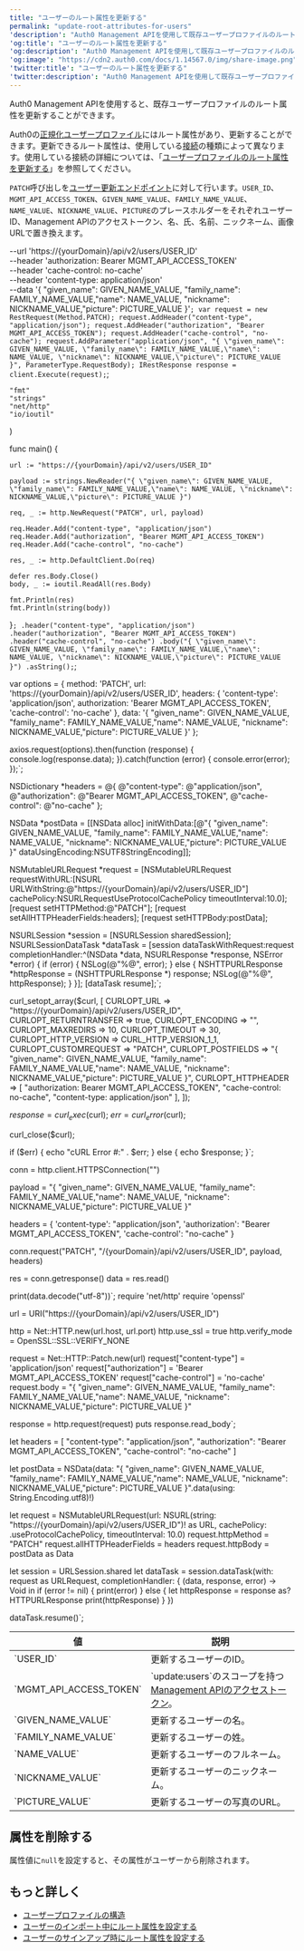 ```yaml
---
title: "ユーザーのルート属性を更新する"
permalink: "update-root-attributes-for-users"
'description': "Auth0 Management APIを使用して既存ユーザープロファイルのルート属性を更新する方法について説明します。"
'og:title': "ユーザーのルート属性を更新する"
'og:description': "Auth0 Management APIを使用して既存ユーザープロファイルのルート属性を更新する方法について説明します。"
'og:image': "https://cdn2.auth0.com/docs/1.14567.0/img/share-image.png"
'twitter:title': "ユーザーのルート属性を更新する"
'twitter:description': "Auth0 Management APIを使用して既存ユーザープロファイルのルート属性を更新する方法について説明します。"
---
```



Auth0 <Tooltip data-tooltip-id="react-containers-DefinitionTooltip-0" href="/docs/ja-jp/glossary?term=management-api" tip="Management API: 顧客が管理タスクを実行できるようにするための製品。" cta="用語集の表示">Management API</Tooltip>を使用すると、既存ユーザープロファイルのルート属性を更新することができます。

Auth0の[正規化ユーザープロファイル](/docs/ja-jp/manage-users/user-accounts/user-profiles/user-profile-structure)にはルート属性があり、更新することができます。更新できるルート属性は、使用している[接続](/docs/ja-jp/identityproviders)の種類によって異なります。使用している接続の詳細については、「[ユーザープロファイルのルート属性を更新する](/docs/ja-jp/manage-users/user-accounts/user-profiles/root-attributes/update-root-attributes-for-users)」を参照してください。

`PATCH`呼び出しを[ユーザー更新エンドポイント](/docs/ja-jp/api/management/v2#!/Users/patch_users_by_id)に対して行います。`USER_ID`、`MGMT_API_ACCESS_TOKEN`、`GIVEN_NAME_VALUE`、`FAMILY_NAME_VALUE`、`NAME_VALUE`、`NICKNAME_VALUE`、`PICTURE`のプレースホルダーをそれぞれユーザーID、Management APIのアクセストークン、名、氏、名前、ニックネーム、画像URLで置き換えます。

  --url 'https://{yourDomain}/api/v2/users/USER_ID' \
  --header 'authorization: Bearer MGMT_API_ACCESS_TOKEN' \
  --header 'cache-control: no-cache' \
  --header 'content-type: application/json' \
  --data '{ "given_name": GIVEN_NAME_VALUE, "family_name": FAMILY_NAME_VALUE,"name": NAME_VALUE, "nickname": NICKNAME_VALUE,"picture": PICTURE_VALUE }'`;
var request = new RestRequest(Method.PATCH);
request.AddHeader("content-type", "application/json");
request.AddHeader("authorization", "Bearer MGMT_API_ACCESS_TOKEN");
request.AddHeader("cache-control", "no-cache");
request.AddParameter("application/json", "{ \"given_name\": GIVEN_NAME_VALUE, \"family_name\": FAMILY_NAME_VALUE,\"name\": NAME_VALUE, \"nickname\": NICKNAME_VALUE,\"picture\": PICTURE_VALUE }", ParameterType.RequestBody);
IRestResponse response = client.Execute(request);`;

	"fmt"
	"strings"
	"net/http"
	"io/ioutil"
)

func main() {

	url := "https://{yourDomain}/api/v2/users/USER_ID"

	payload := strings.NewReader("{ \"given_name\": GIVEN_NAME_VALUE, \"family_name\": FAMILY_NAME_VALUE,\"name\": NAME_VALUE, \"nickname\": NICKNAME_VALUE,\"picture\": PICTURE_VALUE }")

	req, _ := http.NewRequest("PATCH", url, payload)

	req.Header.Add("content-type", "application/json")
	req.Header.Add("authorization", "Bearer MGMT_API_ACCESS_TOKEN")
	req.Header.Add("cache-control", "no-cache")

	res, _ := http.DefaultClient.Do(req)

	defer res.Body.Close()
	body, _ := ioutil.ReadAll(res.Body)

	fmt.Println(res)
	fmt.Println(string(body))

}`;
  .header("content-type", "application/json")
  .header("authorization", "Bearer MGMT_API_ACCESS_TOKEN")
  .header("cache-control", "no-cache")
  .body("{ \"given_name\": GIVEN_NAME_VALUE, \"family_name\": FAMILY_NAME_VALUE,\"name\": NAME_VALUE, \"nickname\": NICKNAME_VALUE,\"picture\": PICTURE_VALUE }")
  .asString();`;

var options = {
  method: 'PATCH',
  url: 'https://{yourDomain}/api/v2/users/USER_ID',
  headers: {
    'content-type': 'application/json',
    authorization: 'Bearer MGMT_API_ACCESS_TOKEN',
    'cache-control': 'no-cache'
  },
  data: '{ "given_name": GIVEN_NAME_VALUE, "family_name": FAMILY_NAME_VALUE,"name": NAME_VALUE, "nickname": NICKNAME_VALUE,"picture": PICTURE_VALUE }'
};

axios.request(options).then(function (response) {
  console.log(response.data);
}).catch(function (error) {
  console.error(error);
});`;

NSDictionary *headers = @{ @"content-type": @"application/json",
                           @"authorization": @"Bearer MGMT_API_ACCESS_TOKEN",
                           @"cache-control": @"no-cache" };

NSData *postData = [[NSData alloc] initWithData:[@"{ "given_name": GIVEN_NAME_VALUE, "family_name": FAMILY_NAME_VALUE,"name": NAME_VALUE, "nickname": NICKNAME_VALUE,"picture": PICTURE_VALUE }" dataUsingEncoding:NSUTF8StringEncoding]];

NSMutableURLRequest *request = [NSMutableURLRequest requestWithURL:[NSURL URLWithString:@"https://{yourDomain}/api/v2/users/USER_ID"]
                                                       cachePolicy:NSURLRequestUseProtocolCachePolicy
                                                   timeoutInterval:10.0];
[request setHTTPMethod:@"PATCH"];
[request setAllHTTPHeaderFields:headers];
[request setHTTPBody:postData];

NSURLSession *session = [NSURLSession sharedSession];
NSURLSessionDataTask *dataTask = [session dataTaskWithRequest:request
                                            completionHandler:^(NSData *data, NSURLResponse *response, NSError *error) {
                                                if (error) {
                                                    NSLog(@"%@", error);
                                                } else {
                                                    NSHTTPURLResponse *httpResponse = (NSHTTPURLResponse *) response;
                                                    NSLog(@"%@", httpResponse);
                                                }
                                            }];
[dataTask resume];`;

curl_setopt_array($curl, [
  CURLOPT_URL => "https://{yourDomain}/api/v2/users/USER_ID",
  CURLOPT_RETURNTRANSFER => true,
  CURLOPT_ENCODING => "",
  CURLOPT_MAXREDIRS => 10,
  CURLOPT_TIMEOUT => 30,
  CURLOPT_HTTP_VERSION => CURL_HTTP_VERSION_1_1,
  CURLOPT_CUSTOMREQUEST => "PATCH",
  CURLOPT_POSTFIELDS => "{ \"given_name\": GIVEN_NAME_VALUE, \"family_name\": FAMILY_NAME_VALUE,\"name\": NAME_VALUE, \"nickname\": NICKNAME_VALUE,\"picture\": PICTURE_VALUE }",
  CURLOPT_HTTPHEADER => [
    "authorization: Bearer MGMT_API_ACCESS_TOKEN",
    "cache-control: no-cache",
    "content-type: application/json"
  ],
]);

$response = curl_exec($curl);
$err = curl_error($curl);

curl_close($curl);

if ($err) {
  echo "cURL Error #:" . $err;
} else {
  echo $response;
}`;

conn = http.client.HTTPSConnection("")

payload = "{ \"given_name\": GIVEN_NAME_VALUE, \"family_name\": FAMILY_NAME_VALUE,\"name\": NAME_VALUE, \"nickname\": NICKNAME_VALUE,\"picture\": PICTURE_VALUE }"

headers = {
    'content-type': "application/json",
    'authorization': "Bearer MGMT_API_ACCESS_TOKEN",
    'cache-control': "no-cache"
    }

conn.request("PATCH", "/{yourDomain}/api/v2/users/USER_ID", payload, headers)

res = conn.getresponse()
data = res.read()

print(data.decode("utf-8"))`;
require 'net/http'
require 'openssl'

url = URI("https://{yourDomain}/api/v2/users/USER_ID")

http = Net::HTTP.new(url.host, url.port)
http.use_ssl = true
http.verify_mode = OpenSSL::SSL::VERIFY_NONE

request = Net::HTTP::Patch.new(url)
request["content-type"] = 'application/json'
request["authorization"] = 'Bearer MGMT_API_ACCESS_TOKEN'
request["cache-control"] = 'no-cache'
request.body = "{ \"given_name\": GIVEN_NAME_VALUE, \"family_name\": FAMILY_NAME_VALUE,\"name\": NAME_VALUE, \"nickname\": NICKNAME_VALUE,\"picture\": PICTURE_VALUE }"

response = http.request(request)
puts response.read_body`;

let headers = [
  "content-type": "application/json",
  "authorization": "Bearer MGMT_API_ACCESS_TOKEN",
  "cache-control": "no-cache"
]

let postData = NSData(data: "{ "given_name": GIVEN_NAME_VALUE, "family_name": FAMILY_NAME_VALUE,"name": NAME_VALUE, "nickname": NICKNAME_VALUE,"picture": PICTURE_VALUE }".data(using: String.Encoding.utf8)!)

let request = NSMutableURLRequest(url: NSURL(string: "https://{yourDomain}/api/v2/users/USER_ID")! as URL,
                                        cachePolicy: .useProtocolCachePolicy,
                                    timeoutInterval: 10.0)
request.httpMethod = "PATCH"
request.allHTTPHeaderFields = headers
request.httpBody = postData as Data

let session = URLSession.shared
let dataTask = session.dataTask(with: request as URLRequest, completionHandler: { (data, response, error) -> Void in
  if (error != nil) {
    print(error)
  } else {
    let httpResponse = response as? HTTPURLResponse
    print(httpResponse)
  }
})

dataTask.resume()`;

<CodeGroup>
<AuthCodeBlock children={codeExample1} language="bash" filename="cURL" />
<AuthCodeBlock children={codeExample2} language="csharp" filename="C#" />
<AuthCodeBlock children={codeExample3} language="go" filename="Go" />
<AuthCodeBlock children={codeExample4} language="java" filename="Java" />
<AuthCodeBlock children={codeExample5} language="javascript" filename="Node.JS" />
<AuthCodeBlock children={codeExample6} language="obj-c" filename="Obj-C" />
<AuthCodeBlock children={codeExample7} language="php" filename="PHP" />
<AuthCodeBlock children={codeExample8} language="python" filename="Python" />
<AuthCodeBlock children={codeExample9} language="ruby" filename="Ruby" />
<AuthCodeBlock children={codeExample10} language="swift" filename="Swift" />
</CodeGroup>

<table class="table"><thead>
<tr>
<th><strong>値</strong></th>
<th><strong>説明</strong></th>
</tr>
</thead>
<tbody>
<tr>
<td>`USER_ID`</td>
<td>更新するユーザーのID。</td>
</tr>
<tr>
<td>`MGMT_API_ACCESS_TOKEN`</td>
<td>`update:users`の<Tooltip id="react-containers-DefinitionTooltip-1">スコープ</Tooltip>を持つ<a href="/docs/ja-jp/api/management/v2/tokens">Management APIのアクセストークン</a>。</td>
</tr>
<tr>
<td>`GIVEN_NAME_VALUE`</td>
<td>更新するユーザーの名。</td>
</tr>
<tr>
<td>`FAMILY_NAME_VALUE`</td>
<td>更新するユーザーの姓。</td>
</tr>
<tr>
<td>`NAME_VALUE`</td>
<td>更新するユーザーのフルネーム。</td>
</tr>
<tr>
<td>`NICKNAME_VALUE`</td>
<td>更新するユーザーのニックネーム。</td>
</tr>
<tr>
<td>`PICTURE_VALUE`</td>
<td>更新するユーザーの写真のURL。</td>
</tr>
</tbody>
</table>

## 属性を削除する

属性値に`null`を設定すると、その属性がユーザーから削除されます。

## もっと詳しく

* [ユーザープロファイルの構造](/docs/ja-jp/manage-users/user-accounts/user-profiles/user-profile-structure)
* [ユーザーのインポート中にルート属性を設定する](/docs/ja-jp/manage-users/user-accounts/user-profiles/root-attributes/set-root-attributes-during-user-import)
* [ユーザーのサインアップ時にルート属性を設定する](/docs/ja-jp/manage-users/user-accounts/user-profiles/root-attributes/set-root-attributes-during-user-sign-up)